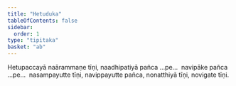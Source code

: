 ```yaml
---
title: "Hetuduka"
tableOfContents: false
sidebar:
  order: 1
type: "tipitaka"
basket: "ab"
---
```



<DynamicBreadcrumb />

<Division number="8">

<Paragraph number="2141">
Hetupaccayā naārammaṇe tīṇi, naadhipatiyā pañca …pe…  navipāke pañca …pe…  nasampayutte tīṇi, navippayutte pañca, nonatthiyā tīṇi, novigate tīṇi.
</Paragraph>
</Division>